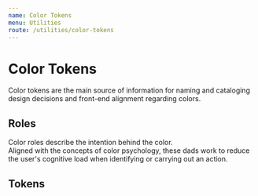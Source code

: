 ```yaml
---
name: Color Tokens
menu: Utilities
route: /utilities/color-tokens
---
```


# Color Tokens

Color tokens are the main source of information for naming and cataloging design decisions and front-end alignment regarding colors.
## Roles
Color roles describe the intention behind the color. <br/>
Aligned with the concepts of color psychology, these dads work to reduce the user's cognitive load when identifying or carrying out an action.

<div id="generated-token-roles" />

## Tokens

<div id="generated-tokens" />